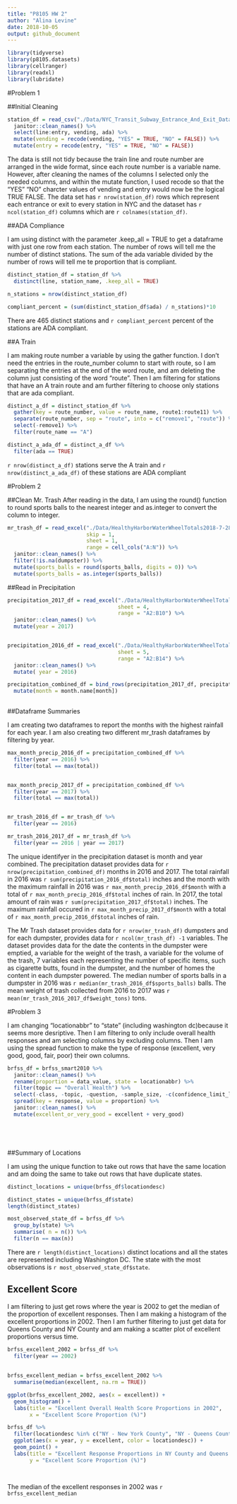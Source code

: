 ```yaml
---
title: "P8105 HW 2"
author: "Alina Levine"
date: 2018-10-05
output: github_document
---
```



```r

library(tidyverse)
library(p8105.datasets)
library(cellranger)
library(readxl)
library(lubridate)

```

#Problem 1

##Initial Cleaning


```r

station_df = read_csv("./Data/NYC_Transit_Subway_Entrance_And_Exit_Data.csv") %>%
  janitor::clean_names() %>%
  select(line:entry, vending, ada) %>%
  mutate(vending = recode(vending, "YES" = TRUE, "NO" = FALSE)) %>%
  mutate(entry = recode(entry, "YES" = TRUE, "NO" = FALSE))


```

The data is still not tidy because the train line and route number are arranged in the wide format, since each route number is a variable name. However, after cleaning the names of the columns I selected only the needed columns, and within the mutate function, I used recode so that the "YES" "NO" charcter values of vending and entry would now be the logical TRUE FALSE. The data set has `r nrow(station_df)` rows which represent each entrance or exit to every station in NYC and the dataset has `r ncol(station_df)` columns which are `r colnames(station_df)`. 


##ADA Compliance 

I am using distinct with the parameter .keep_all = TRUE to get a dataframe with just one row from each station.
The number of rows will tell me the number of distinct stations. The sum of the ada variable divided by the number of rows  will tell me te proportion that is compliant.

```r
distinct_station_df = station_df %>%
  distinct(line, station_name, .keep_all = TRUE)

n_stations = nrow(distinct_station_df)

compliant_percent = (sum(distinct_station_df$ada) / n_stations)*10

```

There are 465 distinct stations and `r compliant_percent` percent of the stations are ADA compliant.  

##A Train 

I am making route number a variable by using the gather function. I don't need the entries in the route_number column to start with route, so I am separating the entries at the end of the word route, and am deleting the column just consisting of the word "route". Then I am filtering for stations that have an A train route and am further filtering to choose only stations that are ada compliant. 

```r
distinct_a_df = distinct_station_df %>%
  gather(key = route_number, value = route_name, route1:route11) %>%
  separate(route_number, sep = "route", into = c("remove1", "route")) %>%
  select(-remove1) %>%
  filter(route_name == "A")

distinct_a_ada_df = distinct_a_df %>%
  filter(ada == TRUE)

```


`r nrow(distinct_a_df)` stations serve the A train and `r nrow(distinct_a_ada_df)` of these stations are ADA compliant

#Problem 2 

##Clean Mr. Trash
After reading in the data, I am using the round() function to round sports balls to the nearest integer and as.integer to convert the column to integer.

```r



mr_trash_df = read_excel("./Data/HealthyHarborWaterWheelTotals2018-7-28.xlsx", 
                         skip = 1, 
                         sheet = 1, 
                         range = cell_cols("A:N")) %>% 
  janitor::clean_names() %>%
  filter(!is.na(dumpster)) %>%
  mutate(sports_balls = round(sports_balls, digits = 0)) %>%
  mutate(sports_balls = as.integer(sports_balls))

```




##Read in Precipitation


```r

precipitation_2017_df = read_excel("./Data/HealthyHarborWaterWheelTotals2018-7-28.xlsx", 
                                   sheet = 4, 
                                   range = "A2:B10") %>%
  janitor::clean_names() %>%
  mutate(year = 2017)


precipitation_2016_df = read_excel("./Data/HealthyHarborWaterWheelTotals2018-7-28.xlsx",
                                   sheet = 5, 
                                   range = "A2:B14") %>%
  janitor::clean_names() %>%
  mutate( year = 2016)

precipitation_combined_df = bind_rows(precipitation_2017_df, precipitation_2016_df) %>%
  mutate(month = month.name[month])
  

```


##Dataframe Summaries

I am creating two dataframes to report the months with the highest rainfall for each year. I am also creating two different mr_trash dataframes by filtering by year.

```r

max_month_precip_2016_df = precipitation_combined_df %>%
  filter(year == 2016) %>%
  filter(total == max(total)) 


max_month_precip_2017_df = precipitation_combined_df %>%
  filter(year == 2017) %>%
  filter(total == max(total)) 


mr_trash_2016_df = mr_trash_df %>%
  filter(year == 2016)

mr_trash_2016_2017_df = mr_trash_df %>%
  filter(year == 2016 | year == 2017)

```

The unique identifyer in the precipitation dataset is month and year combined. The precipitation dataset provides data for `r nrow(precipitation_combined_df)` months in 2016 and 2017. The total rainfall in 2016 was `r sum(precipitation_2016_df$total)` inches and the month with the maximum rainfall in 2016 was `r max_month_precip_2016_df$month` with a total of `r max_month_precip_2016_df$total` inches of rain. 
In 2017, the total amount of rain was `r sum(precipitation_2017_df$total)` inches. The maximum rainfall occured in `r max_month_precip_2017_df$month` with a total of `r max_month_precip_2016_df$total` inches of rain.

The Mr Trash dataset provides data for `r nrow(mr_trash_df)` dumpsters and for each dumpster, provides data for `r ncol(mr_trash_df) -1` variables. The dataset provides data for the date the contents in the dumpster were emptied, a variable for the weight of the trash, a variable for the volume of the trash, 7 variables each representing the number of specific items, such as cigarette butts, found in the dumpster, and the number of homes the content in each dumpster powered. The median number of  sports balls in a dumpster in 2016 was `r median(mr_trash_2016_df$sports_balls)` balls. The mean weight of trash collected from 2016 to 2017 was `r mean(mr_trash_2016_2017_df$weight_tons)` tons.


#Problem 3

 I am changing "locationabbr" to "state" (including washington dc)because it seems more desriptive. Then I am filtering to only include overall health responses and am selecting columns by excluding columns. Then I am using the spread function to make the type of response (excellent, very good, good, fair, poor) their own columns. 


```r

brfss_df = brfss_smart2010 %>%
  janitor::clean_names() %>%
  rename(proportion = data_value, state = locationabbr) %>%
  filter(topic == "Overall Health") %>%
  select(-class, -topic, -question, -sample_size, -c(confidence_limit_low:geo_location)) %>%
  spread(key = response, value = proportion) %>%
  janitor::clean_names() %>%
  mutate(excellent_or_very_good = excellent + very_good)






```

##Summary of Locations

I am using the unique function to take out rows that have the same location and am doing the same to take out rows that have duplicate states.

```r

distinct_locations = unique(brfss_df$locationdesc)

distinct_states = unique(brfss_df$state)
length(distinct_states)

most_observed_state_df = brfss_df %>%
  group_by(state) %>%
  summarise( n = n()) %>%
  filter(n == max(n))

```


There are `r length(distinct_locations)` distinct locations and all the states are represented including Washington DC. The state with the most observations is `r most_observed_state_df$state`.


## Excellent Score 

I am filtering to just get rows where the year is 2002 to get the median of the proportion of excellent responses. Then I am making a histogram of the excellent proportions in 2002. Then I am further filtering to just get data for Queens County and NY County and am making a scatter plot of excellent proportions versus time. 

```r

brfss_excellent_2002 = brfss_df %>%
  filter(year == 2002) 
  
  
brfss_excellent_median = brfss_excellent_2002 %>%
  summarise(median(excellent, na.rm = TRUE))

ggplot(brfss_excellent_2002, aes(x = excellent)) + 
  geom_histogram() +
  labs(title = "Excellent Overall Health Score Proportions in 2002",
       x = "Excellent Score Proportion (%)")

brfss_df %>%
  filter(locationdesc %in% c("NY - New York County", "NY - Queens County")) %>%
  ggplot(aes(x = year, y = excellent, color = locationdesc)) + 
  geom_point() +
  labs(title = "Excellent Response Proportions in NY County and Queens County in 2002", 
       y = "Excellent Score Proportion (%)")

  

```

The median of the excellent responses in 2002 was `r brfss_excellent_median`













